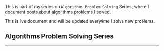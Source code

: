 <div class="series">
This is part of my series on <code>Algorithms Problem Solving</code> Series, where I document posts about algorithms problems I solved.

This is live document and will be updated everytime I solve new problems.

## Algorithms Problem Solving Series

<ul>
  <PostAndDate
    date="2020-05-17"
    title="Jewels and Stones"
    url="algorithms-problem-solving/jewels-and-stones"
  />
  <PostAndDate
    date="2020-05-25"
    title="Ransom Note"
    url="https://leandrotk.github.io/series/algorithms-problem-solving/ransom-note.html"
  />
  <PostAndDate
    date="2020-05-29"
    title="Sum of nodes"
    url="https://leandrotk.github.io/series/algorithms-problem-solving/ransom-note.html"
  />
  <PostAndDate
    date="2020-05-31"
    title="Subtract product and sum"
    url="https://leandrotk.github.io/series/algorithms-problem-solving/sum-of-nodes.html"
  />
  <PostAndDate
    date="2020-06-01"
    title="Cloned Binary Tree"
    url="https://leandrotk.github.io/series/algorithms-problem-solving/subtract-product-and-sum.html"
  />
  <PostAndDate
    date="2020-06-02"
    title="Group the people"
    url="https://leandrotk.github.io/series/algorithms-problem-solving/cloned-binary-tree.html"
  />
  <PostAndDate
    date="2020-06-03"
    title="Equal Reversed Arrays"
    url="https://leandrotk.github.io/series/algorithms-problem-solving/group-the-people.html"
  />
  <PostAndDate
    date="2020-06-04"
    title="Reduce to zero"
    url="https://leandrotk.github.io/series/algorithms-problem-solving/equal-reversed-arrays.html"
  />
  <PostAndDate
    date="2020-06-05"
    title="Even Number of Digits"
    url="https://leandrotk.github.io/series/algorithms-problem-solving/reduce-to-zero.html"
  />
  <PostAndDate
    date="2020-06-06"
    title="Deepest Leaves Sum"
    url="https://leandrotk.github.io/series/algorithms-problem-solving/even-number-of-digits.html"
  />
  <PostAndDate
    date="2020-06-07"
    title="Tree to greater sum"
    url="https://leandrotk.github.io/series/algorithms-problem-solving/deepest-leaves-sum.html"
  />
  <PostAndDate
    date="2020-06-08"
    title="to Lower case"
    url="https://leandrotk.github.io/series/algorithms-problem-solving/tree-to-greater-sum.html"
  />
  <PostAndDate
    date="2020-06-09"
    title="Balanced Strings"
    url="https://leandrotk.github.io/series/algorithms-problem-solving/to-lower-case.html"
  />
  <PostAndDate
    date="2020-06-10"
    title="Number of Students"
    url="https://leandrotk.github.io/series/algorithms-problem-solving/balanced-strings.html"
  />
  <PostAndDate
    date="2020-06-11"
    title="Destination City"
    url="https://leandrotk.github.io/series/algorithms-problem-solving/number-of-students.html"
  />
  <PostAndDate
    date="2020-06-12"
    title="Maximum 69 Number"
    url="https://leandrotk.github.io/series/algorithms-problem-solving/destination-city.html"
  />
  <PostAndDate
    date="2020-06-13"
    title="Shuffle the array"
    url="https://leandrotk.github.io/series/algorithms-problem-solving/maximum-69-number.html"
  />
  <PostAndDate
    date="2020-06-14"
    title="Insert into Binary Search Tree"
    url="https://leandrotk.github.io/series/algorithms-problem-solving/shuffle-the-array.html"
  />
  <PostAndDate
    date="2020-06-15"
    title="Construct Binary Search Tree from Preorder Traversal"
    url="https://leandrotk.github.io/series/algorithms-problem-solving/insert-into-binary-search-tree.html"
  />
  <PostAndDate
    date="2020-06-20"
    title="Odd in Matrix"
    url="https://leandrotk.github.io/series/algorithms-problem-solving/insert-into-binary-search-tree.html"
  />
  <PostAndDate
    date="2020-06-22"
    title="Sort the Matrix Diagonally"
    url="https://leandrotk.github.io/series/algorithms-problem-solving/odd-in-matrix.html"
  />
  <PostAndDate
    date="2020-06-23"
    title="Discount for prices"
    url="https://leandrotk.github.io/series/algorithms-problem-solving/sort-the-matrix-diagonally.html"
  />
  <PostAndDate
    date="2020-06-24"
    title="Running Array Sum"
    url="https://leandrotk.github.io/series/algorithms-problem-solving/discount-for-prices.html"
  />
  <PostAndDate
    date="2021-01-05"
    title="Number of Good Pairs"
    url="https://leandrotk.github.io/series/algorithms-problem-solving/running-array-sum.html"
  />
  <PostAndDate
    date="2021-01-13"
    title="Binary Tree Inorder Traversal"
    url="https://leandrotk.github.io/series/algorithms-problem-solving/number-of-good-pairs.html"
  />
  <PostAndDate
    date="2021-01-18"
    title="Can Reach End"
    url="https://leandrotk.github.io/series/algorithms-problem-solving/binary-tree-inorder-traversal.html"
  />
  <PostAndDate
    date="2021-04-24"
    title="Truncate Sentence"
    url="https://leandrotk.github.io/series/algorithms-problem-solving/can-reach-end.html"
  />
  <PostAndDate
    date="2021-04-25"
    title="Minimum Operations"
    url="https://leandrotk.github.io/series/algorithms-problem-solving/truncate-sentence.html"
  />
  <PostAndDate
    date="2021-06-15"
    title="Check Permutation"
    url="https://leandrotk.github.io/series/algorithms-problem-solving/minimum-operations.html"
  />
  <PostAndDate
    date="2022-02-22"
    title="Decode String"
    url="/series/algorithms-problem-solving/decode-string"
  />
  <PostAndDate
    date="2022-07-10"
    title="Decode the Message"
    url="/series/algorithms-problem-solving/decode-the-message"
  />
  <PostAndDate
    date="2022-09-30"
    title="Convert Sorted Array to Binary Search Tree"
    url="/series/algorithms-problem-solving/convert-sorted-array-to-binary-search-tree"
  />
</ul>

---

</div>
